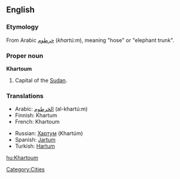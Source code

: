 ==English==
===Etymology===
From Arabic [[خرطوم]] (''khartú:m''), meaning "hose" or "elephant trunk".

===Proper noun===
'''Khartoum'''

# Capital of the [[Sudan]].

===Translations===
{{top}}
*Arabic: [[الخرطوم]] (al-khartú:m) {{m}}
*Finnish: Khartum
*French: Khartoum
{{mid}}
*Russian: [[Хартум]] (Khartúm) {{m}}
*Spanish: [[Jartum]] {{m}}
*Turkish: [[Hartum]]
{{bottom}}

[[Category:Cities]]

[[hu:Khartoum]]